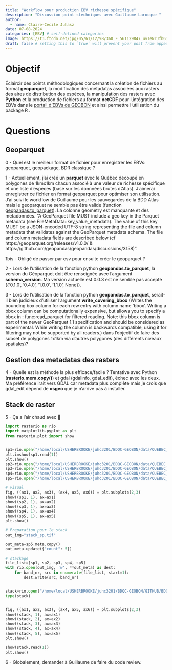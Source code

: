 ```yaml
---
title: "Workflow pour production EBV richesse spécifique"
description: "Discussion point stechniques avec Guillaume Larocque "
author:
  - name: Claire-Cécile Juhasz 
date: 07-08-2024
categories: [EBV] # self-defined categories
image: https://t3.ftcdn.net/jpg/05/61/12/98/360_F_561129847_uvTeNrJfhG1gCBLlYGqVsfQRwvv0oUyn.jpg
draft: false # setting this to `true` will prevent your post from appearing on your listing page until you're ready!
---
```


# Objectif
Éclaircir des points méthodologiques concernant la création de fichiers au format **geoparquet**, la modification des métadatas associées aux rasters des aires de distribution des espèces, la manipulation des rasters avec **Python** et la production de fichiers au format **netCDF** pour l,intégration des EBVs dans le [portail d'EBVs de GEOBON](https://portal.geobon.org/home) et ainsi permettre l'utilisation du package R . 

# Questions

## Geoparquet  

0 - Quel est le meilleur format de fichier pour enregistrer les EBVs: geoparquet, geopackage, BDR classique ?

1 - Actuellement, j'ai créé un **parquet** avec le Québec découpé en polygones de 1kmx1km chacun associé à une valeur de richesse spécifique et une liste d'espèces (basé sur les donnnées brutes d'Atlas). J'aimerai enregistrer ce fichier en format geoparquet pour optimiser son utilisation. J'ai suivi le workflow de Guillaume pour les sauvegardes de la BDD Atlas mais le geoparquet ne semble pas être valide (function [geopandas.to_parquet](https://geopandas.org/en/stable/docs/reference/api/geopandas.GeoDataFrame.to_parquet.html)). La colonne geometry est manquante et des metadonnées. "A GeoParquet file MUST include a geo key in the Parquet metadata (see FileMetaData::key_value_metadata). The value of this key MUST be a JSON-encoded UTF-8 string representing the file and column metadata that validates against the GeoParquet metadata schema. The file and column metadata fields are described below (cf https://geoparquet.org/releases/v1.0.0/ & https://github.com/geopandas/geopandas/discussions/3158)".

1bis - Obligé de passer par csv pour ensuite créer le geoparquet ? 

2 - Lors de l'utilisation de la fonction python **geopandas.to_parquet**, la version du Géoparquet doit être renseignée avec l'argument **schema_version**. Ma version actuelle est 0.0.3 est ne semble pas accepté ({‘0.1.0’, ‘0.4.0’, ‘1.0.0’, ‘1.1.0’, None}).

3 - Lors de l'utilisation de la fonction python **geopandas.to_parquet**, serait-il bien judicieux d'utiliser l'argument **write_covering_bbox** (Writes the bounding box column for each row entry with column name ‘bbox’. Writing a bbox column can be computationally expensive, but allows you to specify a bbox in : func:read_parquet for filtered reading. Note: this bbox column is part of the newer GeoParquet 1.1 specification and should be considered as experimental. While writing the column is backwards compatible, using it for filtering may not be supported by all readers.) dans l'objectif de faire des subset de polygones 1x1km via d'autres polygones (des différents niveaux spatiales)?

## Gestion des metadatas des rasters

4 - Quelle est la méthode la plus efficace/facile ? Tentative avec Python (**rasterio.mera.copy()**) et gdal (gdalinfo, gdal_edit), échec avec les deux. Ma préférence irait vers GDAL car metadata plus complète mais je crois que gdal_edit dépend de **osgeo** que je n'arrive pas à installer.

## Stack de raster

5 - Ça a l'air chaud avec 🐍  

```python
import rasterio as rio
import matplotlib.pyplot as plt
from rasterio.plot import show


sp1=rio.open("/home/local/USHERBROOKE/juhc3201/BDQC-GEOBON/data/QUEBEC_in_a_cube/Richesse_spe_version_2/data_test/vireo_flavifrons_range_2017.tif")
plt.imshow(sp1.read(1))
plt.show()
sp2=rio.open("/home/local/USHERBROOKE/juhc3201/BDQC-GEOBON/data/QUEBEC_in_a_cube/Richesse_spe_version_2/data_test/vireo_gilvus_range_2017.tif")
sp3=rio.open("/home/local/USHERBROOKE/juhc3201/BDQC-GEOBON/data/QUEBEC_in_a_cube/Richesse_spe_version_2/data_test/vireo_olivaceus_range_2017.tif")
sp4=rio.open("/home/local/USHERBROOKE/juhc3201/BDQC-GEOBON/data/QUEBEC_in_a_cube/Richesse_spe_version_2/data_test/vireo_philadelphicus_range_2017.tif")
sp5=rio.open("/home/local/USHERBROOKE/juhc3201/BDQC-GEOBON/data/QUEBEC_in_a_cube/Richesse_spe_version_2/data_test/vireo_solitarius_range_2017.tif")

# visual
fig, ((ax1, ax2, ax3), (ax4, ax5, ax6)) = plt.subplots(2,3)
show((sp1, 1), ax=ax1)
show((sp2, 1), ax=ax2)
show((sp3, 1), ax=ax3)
show((sp4, 1), ax=ax4)
show((sp5, 1), ax=ax5)
plt.show()

# Preparation pour le stack
out_img="stack_sp.tif"

out_meta=sp5.meta.copy()
out_meta.update({"count": 5})

# stackage
file_list=[sp1, sp2, sp3, sp4, sp5]
with rio.open(out_img, 'w', **out_meta) as dest:
    for band_nr, src in enumerate(file_list, start=1):
        dest.write(src, band_nr)


stack=rio.open("/home/local/USHERBROOKE/juhc3201/BDQC-GEOBON/GITHUB/BDQC_EBV_cubes_v2/stack_sp.tif")
type(stack)


fig, ((ax1, ax2, ax3), (ax4, ax5, ax6)) = plt.subplots(2,3)
show((stack, 1), ax=ax1)
show((stack, 2), ax=ax2)
show((stack, 3), ax=ax3)
show((stack, 4), ax=ax4)
show((stack, 5), ax=ax5)
plt.show()

show(stack.read(1))
plt.show()
```

6 - Globalement, demander à Guillaume de faire du code review.
